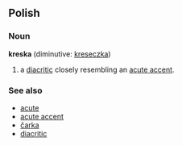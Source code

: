==Polish==
===Noun===
'''kreska''' (diminutive: [[kreseczka]])

# a [[diacritic]] closely resembling an [[acute accent]].

===See also===
*[[acute]]
*[[acute accent]]
*[[čarka]]
*[[diacritic]]